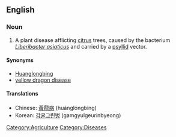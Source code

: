 ==English==

===Noun===
{{en-noun|-|sg=[[citrus]] [[greening]]}}

#A plant disease afflicting [[citrus]] trees, caused by the bacterium ''[[Liberibacter asiaticus]]'' and carried by a [[psyllid]] vector.

====Synonyms====
*[[Huanglongbing]]
*[[yellow dragon disease]]

====Translations====
{{trans-top|bacterial disease of citrus trees}}
*Chinese: [[黃龍病]] (huánglóngbìng)
*Korean: [[감귤그린병]] (gamgyulgeurinbyeong)
{{trans-bottom}}

[[Category:Agriculture]]
[[Category:Diseases]]
